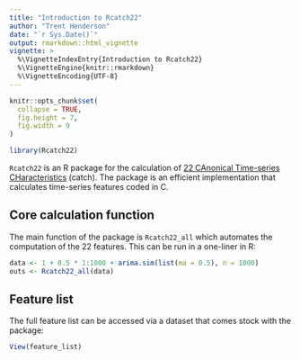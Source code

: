 ```yaml
---
title: "Introduction to Rcatch22"
author: "Trent Henderson"
date: "`r Sys.Date()`"
output: rmarkdown::html_vignette
vignette: >
  %\VignetteIndexEntry{Introduction to Rcatch22}
  %\VignetteEngine{knitr::rmarkdown}
  %\VignetteEncoding{UTF-8}
---
```


```r
knitr::opts_chunk$set(
  collapse = TRUE,
  fig.height = 7,
  fig.width = 9
)
```

```r
library(Rcatch22)
```

`Rcatch22` is an R package for the calculation of [22 CAnonical Time-series CHaracteristics](https://github.com/chlubba/Rcatch22) (catch). The package is an efficient implementation that calculates time-series features coded in C.

## Core calculation function

The main function of the package is `Rcatch22_all` which automates the computation of the 22 features. This can be run in a one-liner in R:

```r
data <- 1 + 0.5 * 1:1000 + arima.sim(list(ma = 0.5), n = 1000)
outs <- Rcatch22_all(data)
```

## Feature list

The full feature list can be accessed via a dataset that comes stock with the package:

```r
View(feature_list)
```
